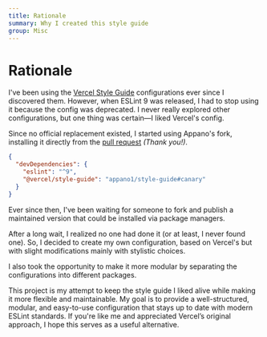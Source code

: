 ```yaml
---
title: Rationale
summary: Why I created this style guide
group: Misc
---
```


# Rationale

I've been using the [Vercel Style Guide](https://github.com/vercel/style-guide) configurations ever since I discovered them. However, when ESLint 9
was released, I had to stop using it because the config was deprecated. I never really explored other configurations, but one thing was certain—I liked Vercel's config.

Since no official replacement existed, I started using Appano's fork, installing it directly from the [pull request](https://github.com/appano1/style-guide) _(Thank you!)_.

```json
{
  "devDependencies": {
    "eslint": "^9",
    "@vercel/style-guide": "appano1/style-guide#canary"
  }
}
```

Ever since then, I've been waiting for someone to fork and publish a maintained version that could be installed via package managers.

After a long wait, I realized no one had done it (or at least, I never found one). So, I decided to create my own configuration, based on Vercel's but with slight modifications
mainly with stylistic choices.

I also took the opportunity to make it more modular by separating the configurations into different packages.

This project is my attempt to keep the style guide I liked alive while making it more flexible and maintainable. My goal is to provide a well-structured, modular, and easy-to-use
configuration that stays up to date with modern ESLint standards. If you're like me and appreciated Vercel’s original approach, I hope this serves as a useful alternative.
